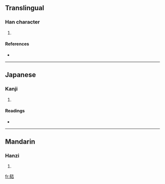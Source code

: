 ==Translingual==

===Han character===
{{Han char|rn=36|rad=夕|as=09|sn=12|four=|canj=弓弓土口 (NNGR)}}

# {{defn|Han|sort=夕09}}

====References====
* {{Han ref|kx=0247.130|dkj=05785|dj=0491.200|hdz=20864.090|uh=5921|ud=22817}}

----

==Japanese==

===Kanji===
{{ja-kanji|grade=|rs=夕09}}

# {{defn|Japanese}}

====Readings====
* {{ja-readings|on=[[き]] (ki)|kun=[[おおい]] (ooi)}}

----

==Mandarin==

===Hanzi===
{{cmn-hanzi|pin=[[qì]] ([[qi4]])|wg=ch'i<sup>4</sup>}}

# {{defn|Mandarin}}

[[fr:夡]]